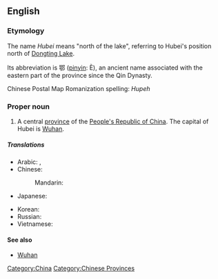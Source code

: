 {{wikipedia}}
==English==

===Etymology===
The name ''Hubei'' means "north of the lake", referring to Hubei's position north of [[Dongting Lake]].

Its abbreviation is 鄂 ([[pinyin]]: È), an ancient name associated with the eastern part of the province since the Qin Dynasty.  

Chinese Postal Map Romanization spelling: ''Hupeh''
<!-- ({{zh-cpw |c=湖北|p=Húběi |w=Hu-pei}} -->

===Proper noun===
{{en-proper-noun}}

# A central [[province]] of the [[People's Republic of China]]. The capital of Hubei is [[Wuhan]].

=====Translations=====
{{trans-top|province of China}}
* Arabic: {{t|ar|خوبي|m|tr=khubii}},  {{t|ar|هوبي|m|tr=hubii}}
* Chinese:
*: Mandarin: {{t-|cmn|湖北|tr=Húběi|sc=Hani}}
* Japanese: {{t-|ja|湖北|tr=こほく, Kohoku}}
{{trans-mid}}
* Korean: {{t|ko|후베이|tr=Hubei|sc=Hang}}
* Russian: {{t|ru|Хубэй|m|tr=Xubéj}}
* Vietnamese: {{t|vi|Hồ Bắc|xs=Vietnamese}}
{{trans-bottom}}

====See also====
* [[Wuhan]]

[[Category:China]]
[[Category:Chinese Provinces]]